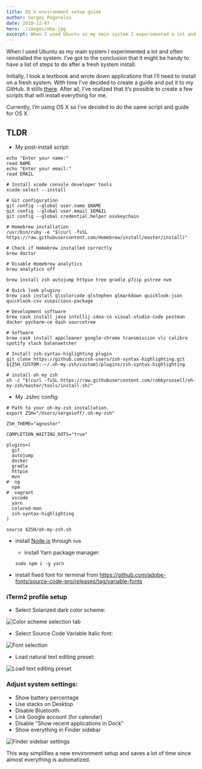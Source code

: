 ```yaml
---
title: OS X environment setup guide
author: Sergey Pogorelov
date: 2018-12-07
hero: ./images/mbp.jpg
excerpt: When I used Ubuntu as my main system I experimented a lot and often reinstalled the system. I’ve got to the conclusion that it might be handy to have a list of steps to do after a fresh system install...
---
```


When I used Ubuntu as my main system I experimented a lot and often reinstalled the system. I’ve got to the conclusion that it might be handy to have a list of steps to do after a fresh system install.

Initially, I took a textbook and wrote down applications that I’ll need to install on a fresh system. With time I’ve decided to create a guide and put it to my GitHub. It stills [there](https://github.com/sergeioff/ubuntu-post-install). After all, I’ve realized that it’s possible to create a few scripts that will install everything for me.

Currently, I’m using OS X so I’ve decided to do the same script and guide for OS X.

## TLDR
- My post-install script:
```shell
echo "Enter your name:"
read NAME
echo "Enter your email:"
read EMAIL

# Install xcode console developer tools
xcode-select --install

# Git configuration
git config --global user.name $NAME
git config --global user.email $EMAIL
git config --global credential.helper osxkeychain

# Homebrew installation
/usr/bin/ruby -e "$(curl -fsSL https://raw.githubusercontent.com/Homebrew/install/master/install)"

# Check if Homebrew installed correctly
brew doctor

# Disable Homebrew analytics
brew analytics off

brew install zsh autojump httpie tree gradle p7zip pstree nvm

# Quick look plugins
brew cask install qlcolorcode qlstephen qlmarkdown quicklook-json quicklook-csv suspicious-package

# Development software
brew cask install java intellij-idea-ce visual-studio-code postman docker pycharm-ce dash sourcetree

# Software
brew cask install appcleaner google-chrome transmission vlc calibre spotify slack balenaetcher

# Install zsh-syntax-higlighting plugin
git clone https://github.com/zsh-users/zsh-syntax-highlighting.git ${ZSH_CUSTOM:-~/.oh-my-zsh/custom}/plugins/zsh-syntax-highlighting

# install oh my zsh
sh -c "$(curl -fsSL https://raw.githubusercontent.com/robbyrussell/oh-my-zsh/master/tools/install.sh)"
```
- My .zshrc config:
```shell
# Path to your oh-my-zsh installation.
export ZSH="/Users/sergeioff/.oh-my-zsh"

ZSH_THEME="agnoster"

COMPLETION_WAITING_DOTS="true"

plugins=(
  git
  autojump
  docker
  gradle
  httpie
  mvn
#  ng
  npm
#  vagrant
  vscode
  yarn
  colored-man
  zsh-syntax-highlighting
)

source $ZSH/oh-my-zsh.sh
```

- install [Node.js](https://nodejs.org/en/) through `nvm`
	- install Yarn package manager:
    ```
    sudo npm i -g yarn
    ```

- install fixed font for terminal from
https://github.com/adobe-fonts/source-code-pro/releases/tag/variable-fonts

### iTerm2 profile setup
- Select Solarized dark color scheme:
<div className="Image__Small">
    <img
        src="./images/color.png"
        title="Color scheme selection tab"
        alt="Color scheme selection tab"
    />
</div>

- Select Source Code Variable Italic font:
<div className="Image__Small">
    <img
        src="./images/font.png"
        title="Font selection"
        alt="Font selection"
    />
</div>

- Load natural text editing preset:
<div className="Image__Small">
    <img
        src="./images/text-editing-preset.png"
        title="Load text editing preset"
        alt="Load text editing preset"
    />
</div>

### Adjust system settings:
- Show battery percentage
- Use stacks on Desktop
- Disable Bluetooth
- Link Google account (for calendar)
- Disable "Show recent applications in Dock"
- Show everything in Finder sidebar
<div className="Image__Small">
    <img
        src="./images/finder.png"
        title="Finder sidebar settings"
        alt="Finder sidebar settings"
    />
</div>

This way simplifies a new environment setup and saves a lot of time since almost everything is automatized.
